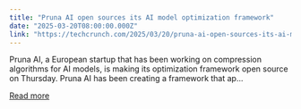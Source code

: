```yaml
---
title: "Pruna AI open sources its AI model optimization framework"
date: "2025-03-20T08:00:00.000Z"
link: "https://techcrunch.com/2025/03/20/pruna-ai-open-sources-its-ai-model-optimization-framework/"
---
```


Pruna AI, a European startup that has been working on compression algorithms for AI models, is making its optimization framework open source on Thursday. Pruna AI has been creating a framework that ap...

[Read more](https://techcrunch.com/2025/03/20/pruna-ai-open-sources-its-ai-model-optimization-framework/)
